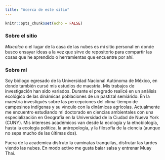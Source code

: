 ```yaml
---
title: "Acerca de este sitio"
---
```


```r
knitr::opts_chunk$set(echo = FALSE)
```

### Sobre el sitio

*Mixcalco* o el lugar de la casa de las nubes es mi sitio personal en donde busco ensayar ideas a la vez que sirve de repositorio para compartir las cosas que he aprendido o herramientas que encuentre por ahí. 

### Sobre mí

Soy biólogo egresado de la Universidad Nacional Autónoma de México, en donde también cursé mis estudios de maestría. Mis trabajos de investigación han sido variados. Durante el pregrado realicé en un análisis ecológico de las dinámicas poblaciones de un pastizal semiárido. En la maestría investigués sobre las percepciones del clima-tiempo de campesinos indígenas y su vínculo con la dinámicas agrícolas. Actualmente me encuentro estudiando mi doctorado en ciencias ambientales con una especialización en Geografía en la Universidad de la Ciudad de Nueva York (CUNY). Mis intereses académicos van desde la ecología y la etnobiología, hasta la ecología política, la antropología, y la filosofía de la ciencia (aunque no sepa mucho de las últimas dos).

Fuera de la academica disfruto la caminatas tranquilas, disfrutar las tardes viendo las nubes. En modo activo me gusta baiar salsa y entrenar Muay Thai.
